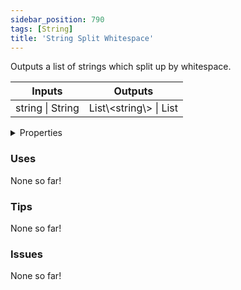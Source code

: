 ```yaml
---
sidebar_position: 790
tags: [String]
title: 'String Split Whitespace'
---
```


Outputs a list of strings which split up by whitespace.



<IChip uuid="7695ff77-5b9d-4a41-a894-6602b98f289f"/>

<table><thead><tr><th>Inputs</th><th>Outputs</th></tr></thead><tbody><tr><td>string | String</td><td>List\&lt;string\&gt; | List</td></tr></tbody></table>

<details>
  <summary>Properties</summary>
  <div>
    <div>
    <table>
      <tbody>
        <tr>
          <td>Is beta required?</td>
          <td>No</td>
        </tr>
        <tr>
          <td>Is chip a trolling risk?</td>
          <td>No</td>
        </tr>
        <tr>
          <td>Is chip a role assignment risk?</td>
          <td>No</td>
        </tr>
        <tr>
          <td>Chip UUID</td>
          <td>7695ff77-5b9d-4a41-a894-6602b98f289f</td>
        </tr>
        <tr>
          <td>Room availability</td>
          <td>Available everywhere</td>
        </tr>
      </tbody>
    </table>
    </div>
  </div>
</details>

### Uses

None so far!

### Tips

None so far!

### Issues

None so far!